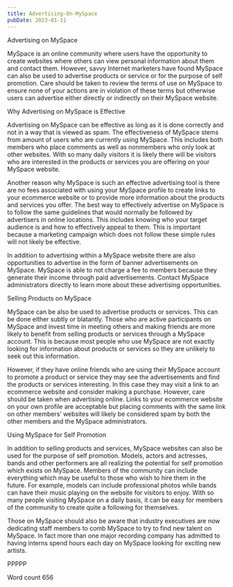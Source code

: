 ```yaml
---
title: Advertising-On-MySpace
pubDate: 2023-01-11
---
```


Advertising on MySpace

MySpace is an online community where users have the opportunity to create websites where others can view personal information about them and contact them. However, savvy Internet marketers have found MySpace can also be used to advertise products or service or for the purpose of self promotion. Care should be taken to review the terms of use on MySpace to ensure none of your actions are in violation of these terms but otherwise users can advertise either directly or indirectly on their MySpace website.

Why Advertising on MySpace is Effective

Advertising on MySpace can be effective as long as it is done correctly and not in a way that is viewed as spam. The effectiveness of MySpace stems from amount of users who are currently using MySpace. This includes both members who place comments as well as nonmembers who only look at other websites. With so many daily visitors it is likely there will be visitors who are interested in the products or services you are offering on your MySpace website. 

Another reason why MySpace is such an effective advertising tool is there are no fees associated with using your MySpace profile to create links to your ecommerce website or to provide more information about the products and services you offer. The best way to effectively advertise on MySpace is to follow the same guidelines that would normally be followed by advertisers in online locations. This includes knowing who your target audience is and how to effectively appeal to them. This is important because a marketing campaign which does not follow these simple rules will not likely be effective. 

In addition to advertising within a MySpace website there are also opportunities to advertise in the form of banner advertisements on MySpace. MySpace is able to not charge a fee to members because they generate their income through paid advertisements. Contact MySpace administrators directly to learn more about these advertising opportunities. 

Selling Products on MySpace

MySpace can be also be used to advertise products or services. This can be done either subtly or blatantly. Those who are active participants on MySpace and invest time in meeting others and making friends are more likely to benefit from selling products or services through a MySpace account. This is because most people who use MySpace are not exactly looking for information about products or services so they are unlikely to seek out this information.

However, if they have online friends who are using their MySpace account to promote a product or service they may see the advertisements and find the products or services interesting. In this case they may visit a link to an ecommerce website and consider making a purchase. However, care should be taken when advertising online. Links to your ecommerce website on your own profile are acceptable but placing comments with the same link on other members’ websites will likely be considered spam by both the other members and the MySpace administrators. 

Using MySpace for Self Promotion

In addition to selling products and services, MySpace websites can also be used for the purpose of self promotion. Models, actors and actresses, bands and other performers are all realizing the potential for self promotion which exists on MySpace. Members of the community can include everything which may be useful to those who wish to hire them in the future. For example, models can include professional photos while bands can have their music playing on the website for visitors to enjoy. With so many people visiting MySpace on a daily basis, it can be easy for members of the community to create quite a following for themselves.

Those on MySpace should also be aware that industry executives are now dedicating staff members to comb MySpace to try to find new talent on MySpace. In fact more than one major recording company has admitted to having interns spend hours each day on MySpace looking for exciting new artists. 

PPPPP

Word count 656